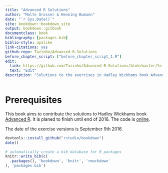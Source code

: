 ```yaml
--- 
title: "Advanced R Solutions"
author: "Malte Grosser & Henning Bumann"
date: "`r Sys.Date()`"
site: bookdown::bookdown_site
output: bookdown::gitbook
documentclass: book
bibliography: [packages.bib]
biblio-style: apalike
link-citations: yes
github-repo: Tazinho/Advanced-R-Solutions
before_chapter_script: ["before_chapter_script_1.R"]
edit: 
  link: https://github.com/Tazinho/Advanced-R-Solutions/blob/master/%s
  text: "Edit"
description: "Solutions to the exercises in Hadley Wickhams book Advanced R."
---
```


# Prerequisites {-}

This book aims to contribute the solutions to Hadley Wickhams book [Advanced R](http://adv-r.had.co.nz/).
It is planed to finish until end of 2016. The code is [online](https://github.com/Tazinho/Advanced-R-Solutions.git).

The date of the exercise versions is September 9th 2016.

```r
devtools::install_github("rstudio/bookdown")
date()
```


```r
# automatically create a bib database for R packages
knitr::write_bib(c(
  .packages(), 'bookdown', 'knitr', 'rmarkdown'
), 'packages.bib')
```
